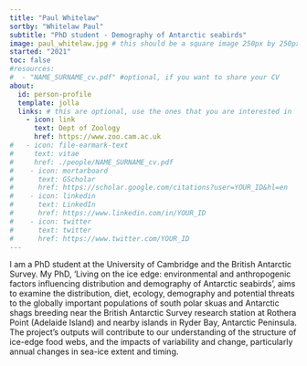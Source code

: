 ```yaml
---
title: "Paul Whitelaw"
sortby: "Whitelaw Paul"
subtitle: "PhD student - Demography of Antarctic seabirds"
image: paul_whitelaw.jpg # this should be a square image 250px by 250px
started: "2021"
toc: false
#resources: 
#  - "NAME_SURNAME_cv.pdf" #optional, if you want to share your CV
about:
  id: person-profile
  template: jolla
  links: # this are optional, use the ones that you are interested in
    - icon: link
      text: Dept of Zoology
      href: https://www.zoo.cam.ac.uk
#   - icon: file-earmark-text
#     text: vitae
#     href: ./people/NAME_SURNAME_cv.pdf
#    - icon: mortarboard
#      text: GScholar
#      href: https://scholar.google.com/citations?user=YOUR_ID&hl=en
#    - icon: linkedin
#      text: LinkedIn
#      href: https://www.linkedin.com/in/YOUR_ID
#    - icon: twitter
#      text: twitter
#      href: https://www.twitter.com/YOUR_ID
---
```


:::{#person-profile}
:::


I am a PhD student at the University of Cambridge and the British Antarctic Survey. My PhD, ‘Living on the ice edge: environmental and anthropogenic factors influencing distribution and demography of Antarctic seabirds’, aims to examine the distribution, diet, ecology, demography and potential threats to the globally important populations of south polar skuas and Antarctic shags breeding near the British Antarctic Survey research station at Rothera Point (Adelaide Island) and nearby islands in Ryder Bay, Antarctic Peninsula. The project's outputs will contribute to our understanding of the structure of ice-edge food webs, and the impacts of variability and change, particularly annual changes in sea-ice extent and timing.

